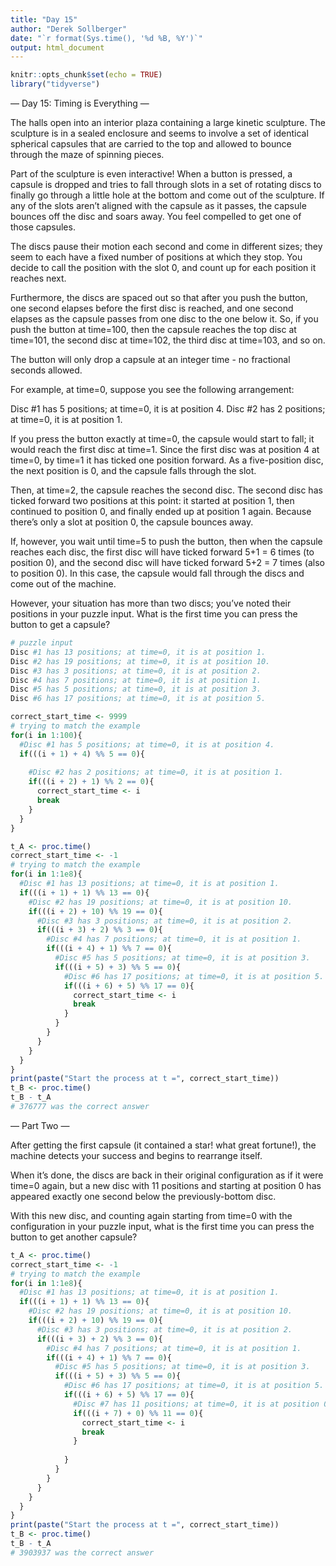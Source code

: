 ```yaml
---
title: "Day 15"
author: "Derek Sollberger"
date: "`r format(Sys.time(), '%d %B, %Y')`"
output: html_document
---
```


```r
knitr::opts_chunk$set(echo = TRUE)
library("tidyverse")
```

--- Day 15: Timing is Everything ---

The halls open into an interior plaza containing a large kinetic sculpture. The sculpture is in a sealed enclosure and seems to involve a set of identical spherical capsules that are carried to the top and allowed to bounce through the maze of spinning pieces.

Part of the sculpture is even interactive! When a button is pressed, a capsule is dropped and tries to fall through slots in a set of rotating discs to finally go through a little hole at the bottom and come out of the sculpture. If any of the slots aren't aligned with the capsule as it passes, the capsule bounces off the disc and soars away. You feel compelled to get one of those capsules.

The discs pause their motion each second and come in different sizes; they seem to each have a fixed number of positions at which they stop. You decide to call the position with the slot 0, and count up for each position it reaches next.

Furthermore, the discs are spaced out so that after you push the button, one second elapses before the first disc is reached, and one second elapses as the capsule passes from one disc to the one below it. So, if you push the button at time=100, then the capsule reaches the top disc at time=101, the second disc at time=102, the third disc at time=103, and so on.

The button will only drop a capsule at an integer time - no fractional seconds allowed.

For example, at time=0, suppose you see the following arrangement:

Disc #1 has 5 positions; at time=0, it is at position 4.
Disc #2 has 2 positions; at time=0, it is at position 1.

If you press the button exactly at time=0, the capsule would start to fall; it would reach the first disc at time=1. Since the first disc was at position 4 at time=0, by time=1 it has ticked one position forward. As a five-position disc, the next position is 0, and the capsule falls through the slot.

Then, at time=2, the capsule reaches the second disc. The second disc has ticked forward two positions at this point: it started at position 1, then continued to position 0, and finally ended up at position 1 again. Because there's only a slot at position 0, the capsule bounces away.

If, however, you wait until time=5 to push the button, then when the capsule reaches each disc, the first disc will have ticked forward 5+1 = 6 times (to position 0), and the second disc will have ticked forward 5+2 = 7 times (also to position 0). In this case, the capsule would fall through the discs and come out of the machine.

However, your situation has more than two discs; you've noted their positions in your puzzle input. What is the first time you can press the button to get a capsule?

```r
# puzzle input
Disc #1 has 13 positions; at time=0, it is at position 1.
Disc #2 has 19 positions; at time=0, it is at position 10.
Disc #3 has 3 positions; at time=0, it is at position 2.
Disc #4 has 7 positions; at time=0, it is at position 1.
Disc #5 has 5 positions; at time=0, it is at position 3.
Disc #6 has 17 positions; at time=0, it is at position 5.
```

```r
correct_start_time <- 9999
# trying to match the example
for(i in 1:100){
  #Disc #1 has 5 positions; at time=0, it is at position 4.
  if(((i + 1) + 4) %% 5 == 0){
    
    #Disc #2 has 2 positions; at time=0, it is at position 1.
    if(((i + 2) + 1) %% 2 == 0){
      correct_start_time <- i
      break
    }
  }
}
```

```r
t_A <- proc.time()
correct_start_time <- -1
# trying to match the example
for(i in 1:1e8){
  #Disc #1 has 13 positions; at time=0, it is at position 1.
  if(((i + 1) + 1) %% 13 == 0){
    #Disc #2 has 19 positions; at time=0, it is at position 10.
    if(((i + 2) + 10) %% 19 == 0){
      #Disc #3 has 3 positions; at time=0, it is at position 2.
      if(((i + 3) + 2) %% 3 == 0){
        #Disc #4 has 7 positions; at time=0, it is at position 1.
        if(((i + 4) + 1) %% 7 == 0){
          #Disc #5 has 5 positions; at time=0, it is at position 3.
          if(((i + 5) + 3) %% 5 == 0){
            #Disc #6 has 17 positions; at time=0, it is at position 5.
            if(((i + 6) + 5) %% 17 == 0){
              correct_start_time <- i
              break
            }
          }
        }
      }
    }
  }
}
print(paste("Start the process at t =", correct_start_time))
t_B <- proc.time()
t_B - t_A
# 376777 was the correct answer
```

--- Part Two ---

After getting the first capsule (it contained a star! what great fortune!), the machine detects your success and begins to rearrange itself.

When it's done, the discs are back in their original configuration as if it were time=0 again, but a new disc with 11 positions and starting at position 0 has appeared exactly one second below the previously-bottom disc.

With this new disc, and counting again starting from time=0 with the configuration in your puzzle input, what is the first time you can press the button to get another capsule?

```r
t_A <- proc.time()
correct_start_time <- -1
# trying to match the example
for(i in 1:1e8){
  #Disc #1 has 13 positions; at time=0, it is at position 1.
  if(((i + 1) + 1) %% 13 == 0){
    #Disc #2 has 19 positions; at time=0, it is at position 10.
    if(((i + 2) + 10) %% 19 == 0){
      #Disc #3 has 3 positions; at time=0, it is at position 2.
      if(((i + 3) + 2) %% 3 == 0){
        #Disc #4 has 7 positions; at time=0, it is at position 1.
        if(((i + 4) + 1) %% 7 == 0){
          #Disc #5 has 5 positions; at time=0, it is at position 3.
          if(((i + 5) + 3) %% 5 == 0){
            #Disc #6 has 17 positions; at time=0, it is at position 5.
            if(((i + 6) + 5) %% 17 == 0){
              #Disc #7 has 11 positions; at time=0, it is at position 0
              if(((i + 7) + 0) %% 11 == 0){
                correct_start_time <- i
                break
              }
              
            }
          }
        }
      }
    }
  }
}
print(paste("Start the process at t =", correct_start_time))
t_B <- proc.time()
t_B - t_A
# 3903937 was the correct answer
```